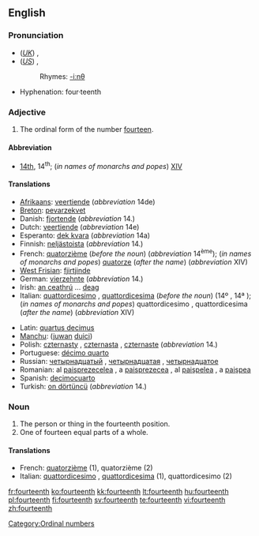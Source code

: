 ==English==

===Pronunciation===
* (''[[Received Pronunciation|UK]]'') {{IPA|/ˌfɔːˈtiːnθ/}}, {{SAMPA|/%fO:"ti:nT/}}
* (''[[General American|US]]'') {{IPA|/ˌfɔɹˈtiːnθ/}}, {{SAMPA|/%fOr"ti:nT/}}
*: Rhymes: [[Rhymes:English:-iːnθ|-iːnθ]]
* Hyphenation: four·teenth

===Adjective===
{{en-adj|-}}

# The ordinal form of the number [[fourteen]].

====Abbreviation====
* [[14th]], 14<sup>th</sup>; (''in names of monarchs and popes'') [[XIV]]

====Translations====
{{trans-top|ordinal form of the number fourteen}}
* [[Afrikaans]]: [[veertiende]] (''abbreviation'' 14de)
* [[Breton]]: [[pevarzekvet]]
* Danish: [[fjortende]] (''abbreviation'' 14.)
* Dutch: [[veertiende]] (''abbreviation'' 14e)
* Esperanto: [[dek kvara]] (''abbreviation'' 14a)
* Finnish: [[neljästoista]] (''abbreviation'' 14.)
* French: [[quatorzième]] (''before the noun'') (''abbreviation'' 14<sup>ème</sup>); (''in names of monarchs and popes'') [[quatorze]] (''after the name'') (''abbreviation'' XIV)
* [[West Frisian]]: [[fjirtjinde]]
* German: [[vierzehnte]] (''abbreviation'' 14.)
* Irish: [[an ceathrú]] ... [[deag]]
* Italian: [[quattordicesimo]] {{m}}, [[quattordicesima]] {{f}} (''before the noun'') (14º {{m}}, 14ª {{f}}); (''in names of monarchs and popes'') quattordicesimo {{m}}, quattordicesima {{f}} (''after the name'') (''abbreviation'' XIV)
{{trans-mid}}
* Latin: [[quartus decimus]]
* [[Manchu]]: ([[juwan]] [[duici]])
* Polish: [[czternasty]] {{m}}, [[czternasta]] {{f}}, [[czternaste]] {{n}} (''abbreviation'' 14.)
* Portuguese: [[décimo quarto]]
* Russian: [[четырнадцатый]] {{m}}, [[четырнадцатая]] {{f}}, [[четырнадцатое]] {{n}}
* Romanian: al [[paisprezecelea]] {{m}}, a [[paisprezecea]] {{f}}, al [[paişpelea]] {{italbrac|m, informal}}, a [[paişpea]] {{italbrac|f, informal}}
* Spanish: [[decimocuarto]]
* Turkish: [[on dörtüncü]] (''abbreviation'' 14.)
{{trans-bottom}}

===Noun===
{{en-noun}}

# The person or thing in the fourteenth position.
# One of fourteen equal parts of a whole.

====Translations====

* French: [[quatorzième]] {{m|f}} (1), quatorzième {{m}} (2)
* Italian: [[quattordicesimo]] {{m}}, [[quattordicesima]] {{f}} (1), quattordicesimo {{m}} (2)

[[Category:Ordinal numbers]]

[[fr:fourteenth]]
[[ko:fourteenth]]
[[kk:fourteenth]]
[[lt:fourteenth]]
[[hu:fourteenth]]
[[pl:fourteenth]]
[[fi:fourteenth]]
[[sv:fourteenth]]
[[te:fourteenth]]
[[vi:fourteenth]]
[[zh:fourteenth]]